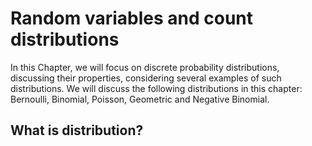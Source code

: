 # Random variables and count distributions {#countDistributions}
In this Chapter, we will focus on discrete probability distributions, discussing their properties, considering several examples of such distributions. We will discuss the following distributions in this chapter: Bernoulli, Binomial, Poisson, Geometric and Negative Binomial.

## What is distribution?


<!-- ## Tossing a coin -- Bernouli distribution -->


<!-- ## Outcomes of multiple trials -- Binomial distribution -->


<!-- ## Poisson distribution  -->


<!-- ## Geometric -->


<!-- ## Negative Binomial -->

